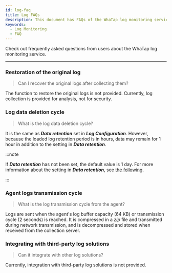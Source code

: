 ```yaml
---
id: log-faq
title: Log FAQs
description: This document has FAQs of the WhaTap log monitoring service.
keywords:
  - Log Monitoring
  - FAQ
---
```


Check out frequently asked questions from users about the WhaTap log monitoring service. 

---

<div className='faqs'>

### Restoration of the original log

> Can I recover the original logs after collecting them?

The function to restore the original logs is not provided. Currently, log collection is provided for analysis, not for security.

### Log data deletion cycle

> What is the log data deletion cycle?

It is the same as **_Data retention_** set in **_Log Configuration_**. However, because the loaded log retention period is in hours, data may remain for 1 hour in addition to the setting in **_Data retention_**.

:::note

If **_Data retention_** has not been set, the default value is 1 day. For more information about the setting in **_Data retention_**, see [the following](../log/log-setting#log-data-setting).

:::

### Agent logs transmission cycle

> What is the log transmission cycle from the agent?

Logs are sent when the agent's log buffer capacity (64 KB) or transmission cycle (2 seconds) is reached. It is compressed in a _zip_ file and transmitted during network transmission, and is decompressed and stored when received from the collection server.

### Integrating with third-party log solutions

> Can it integrate with other log solutions?

Currently, integration with third-party log solutions is not provided.

</div>
